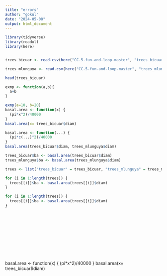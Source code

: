```yaml
---
title: "errors"
author: "gokul"
date: "2024-05-08"
output: html_document
---
```


```r
library(tidyverse)
library(readxl)
library(here)


trees_bicuar <- read.csv(here("CC-5-fun-and-loop-master", "trees_bicuar.csv"))

trees_mlunguya <- read.csv(here("CC-5-fun-and-loop-master", "trees_mlunguya.csv"))

head(trees_bicuar)

exmp <- function(a,b){
  a+b
}

exmp(a=10, b=20)
basal.area <- function(x) {
  (pi*x^2)/40000
} 
basal.area(x= trees_bicuar$diam)

basal.area <- function(...) {
  (pi*c(...)^2)/40000
}
basal.area(trees_bicuar$diam, trees_mlunguya$diam)

trees_bicuar$ba <- basal.area(trees_bicuar$diam)
trees_mlunguya$ba <- basal.area(trees_mlunguya$diam)

trees <- list("trees_bicuar" = trees_bicuar, "trees_mlunguya" = trees_mlunguya)

for (i in 1:length(trees)) {
  trees[[i]]$ba <- basal.area(trees[[i]]$diam)
}

for (i in 1:length(trees)) {
  trees[[i]]$ba <- basal.area(trees[[i]]$diam)
}













```
basal.area <- function(x) {
  (pi*x^2)/40000
} 
basal.area(x= trees_bicuar$diam)
